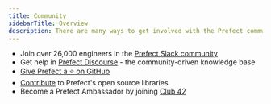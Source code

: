 ```yaml
---
title: Community
sidebarTitle: Overview
description: There are many ways to get involved with the Prefect community
---
```




- Join over 26,000 engineers in the [Prefect Slack community](https://prefect.io/slack)
- Get help in [Prefect Discourse](https://discourse.prefect.io/) - the community-driven knowledge base
- [Give Prefect a ⭐️ on GitHub](https://github.com/PrefectHQ/prefect)
- [Contribute](/2.14/contributing/overview/) to Prefect's open source libraries
- Become a Prefect Ambassador by joining [Club 42](https://www.prefect.io/community/club-42/)
